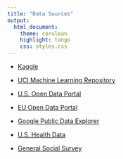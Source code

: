 ---
title: "Data Sources"
output: 
  html_document: 
    theme: cerulean
    highlight: tango
    css: styles.css
---

* [Kaggle](http://www.kaggle.com)

* [UCI Machine Learning Repository](https://archive.ics.uci.edu/ml/datasets.html)

* [U.S. Open Data Portal](https://www.data.gov/)

* [EU Open Data Portal](http://data.europa.eu/euodp/en/data/)

* [Google Public Data Explorer](https://www.google.com/publicdata/directory)

* [U.S. Health Data](https://healthdata.gov/search/type/dataset)

* [General Social Survey](http://sda.berkeley.edu/sdaweb/analysis/?dataset=gss12)


